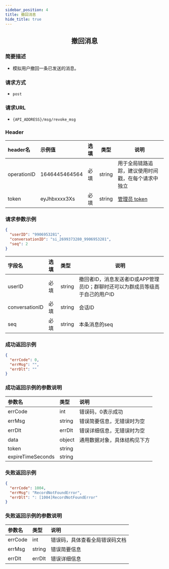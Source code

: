 ```yaml
---
sidebar_position: 4
title: 撤回消息
hide_title: true
---
```


<center>

## 撤回消息

</center>

### 简要描述
- 模拟用户撤回一条已发送的消息。
### 请求方式
- `post` 
### 请求URL
- `{API_ADDRESS}/msg/revoke_msg` 


### Header
|header名|示例值|选填|类型|说明|
|:----    |:-------    |:--- |---|------      |
|operationID|1646445464564|必填|string|用于全局链路追踪，建议使用时间戳，在每个请求中独立|
|token|eyJhbxxxx3Xs|必填|string|[管理员 token](docs/restapi/apis/authenticationManagement/getToken.mdx)|


### 请求参数示例


```json
{
  "userID": "9906953281",
  "conversationID": "si_2699373280_9906953281",
  "seq": 2
}
```
|字段名|选填|类型|说明|
|:----    |:-------    |:--- |---|
|userID|必填|string|撤回者ID，消息发送者ID或APP管理员ID；群聊时还可以为群成员等级高于自己的用户ID|
|conversationID|必填|string|会话ID|
|seq|必填|string|本条消息的seq|
### 成功返回示例


```json
{
  "errCode": 0,
  "errMsg": "",
  "errDlt": ""
}
```
### 成功返回示例的参数说明


|参数名|类型|说明|
|:----    |:-------    |:--- |
|errCode|int|错误码，0表示成功|
|errMsg|string|错误简要信息，无错误时为空|
|errDlt|errDlt|错误详细信息，无错误时为空|
|data|object|通用数据对象，具体结构见下方|
|token|string||
|expireTimeSeconds|string||
### 失败返回示例


```json
{
  "errCode": 1004,
  "errMsg": "RecordNotFoundError",
  "errDlt": ": [1004]RecordNotFoundError"
}
```
### 失败返回示例的参数说明


|参数名|类型|说明|
|:----    |:-------    |:--- |
|errCode|int|错误码，具体查看全局错误码文档|
|errMsg|string|错误简要信息|
|errDlt|errDlt|错误详细信息|
